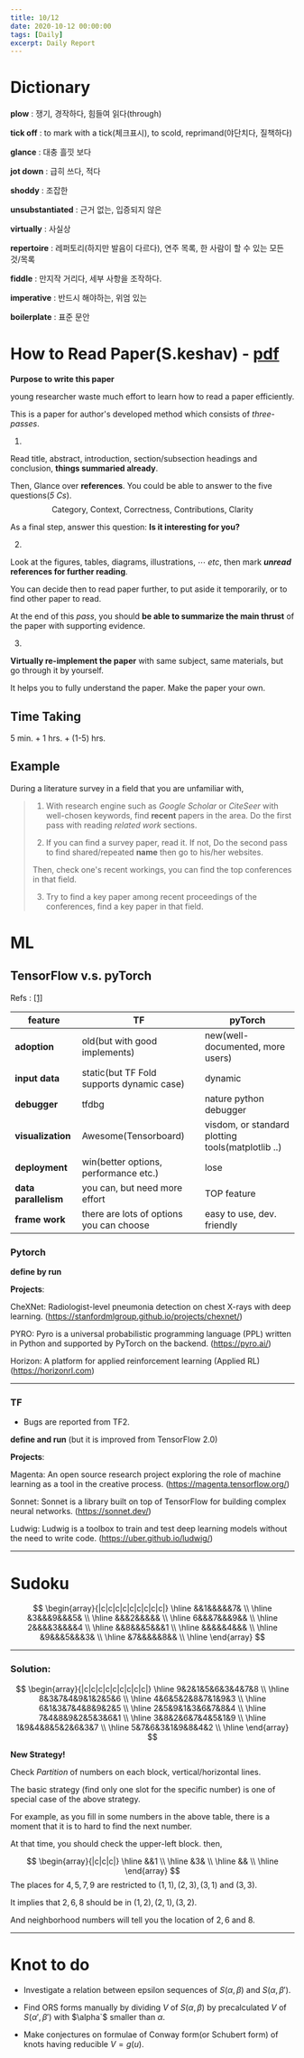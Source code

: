 ```yaml
---
title: 10/12
date: 2020-10-12 00:00:00
tags: [Daily]
excerpt: Daily Report
---
```


# Dictionary

__plow__ : 쟁기, 경작하다, 힘들여 읽다(through)

__tick off__ : to mark with a tick(체크표시), to scold, reprimand(야단치다, 질책하다)

__glance__ : 대충 흘낏 보다

__jot down__ : 급히 쓰다, 적다

__shoddy__ : 조잡한

__unsubstantiated__ : 근거 없는, 입증되지 않은

__virtually__ : 사실상

__repertoire__ : 레퍼토리(하지만 발음이 다르다), 연주 목록, 한 사람이 할 수 있는 모든 것/목록

__fiddle__ : 만지작 거리다, 세부  사항을 조작하다.

__imperative__ : 반드시 해야하는, 위엄 있는

__boilerplate__ : 표준 문안

# How to Read Paper(S.keshav) - [pdf](https://web.stanford.edu/class/cs244/papers/HowtoReadPaper.pdf)

__Purpose to write this paper__

young researcher waste much effort to learn how to read a paper efficiently. 

This is a paper for author's developed method which consists of _three-passes_.

1. 

Read title, abstract, introduction, section/subsection headings and conclusion, __things summaried already__.

Then, Glance over __references__. You could be able to answer to the five questions(_5 Cs_).
$$
\text{Category, Context, Correctness, Contributions, Clarity}
$$

As a final step, answer this question: __Is it interesting for you?__

2.

Look at the figures, tables, diagrams, illustrations, $\cdots$ _etc_, then mark ___unread___ __references for further reading__.

You can decide then to read paper further, to put aside it temporarily, or to find other paper to read.

At the end of this _pass_, you should __be able to summarize the main thrust__ of the paper with supporting evidence.

3.

__Virtually re-implement the paper__ with same subject, same materials, but go through it by yourself.

It helps you to fully understand the paper. Make the paper your own.

## Time Taking

5 min. + 1 hrs. + (1-5) hrs.

## Example 

During a literature survey in a field that you are unfamiliar with,

> 1. With research engine such as _Google Scholar_ or _CiteSeer_ with well-chosen keywords, find __recent__ papers in the area. Do the first pass with reading _related work_ sections.
> 
> 2. If you can find a survey paper, read it. If not, Do the second pass to find shared/repeated __name__ then go to his/her websites. 
>
> Then, check one's recent workings, you can find the top conferences in that field.
>
> 3. Try to find a key paper among recent proceedings of the conferences, find a key paper in that field.


# ML

## TensorFlow v.s. pyTorch

Refs : [[1]](https://towardsdatascience.com/pytorch-vs-tensorflow-spotting-the-difference-25c75777377b)

|feature|TF|pyTorch|
|---|---|---|
|__adoption__|old(but with good implements)|new(well-documented, more users)|
|__input data__|static(but TF Fold supports dynamic case)|dynamic|
|__debugger__|tfdbg|nature python debugger|
|__visualization__|Awesome(Tensorboard)|visdom, or standard plotting tools(matplotlib ..)|
|__deployment__|win(better options, performance etc.)|lose|
|__data parallelism__|you can, but need more effort|TOP feature|
|__frame work__|there are lots of options you can choose|easy to use, dev. friendly|

### Pytorch

__define by run__

__Projects__: 

CheXNet: Radiologist-level pneumonia detection on chest X-rays with deep learning. (https://stanfordmlgroup.github.io/projects/chexnet/)

PYRO: Pyro is a universal probabilistic programming language (PPL) written in Python and supported by PyTorch on the backend. (https://pyro.ai/) 

Horizon: A platform for applied reinforcement learning (Applied RL) (https://horizonrl.com)

---

### TF

* Bugs are reported from TF2.

__define and run__ (but it is improved from TensorFlow 2.0)

__Projects__: 

Magenta: An open source research project exploring the role of machine learning as a tool in the creative process. (https://magenta.tensorflow.org/) 

Sonnet: Sonnet is a library built on top of TensorFlow for building complex neural networks. (https://sonnet.dev/)

Ludwig: Ludwig is a toolbox to train and test deep learning models without the need to write code. (https://uber.github.io/ludwig/)

---

# Sudoku

$$
\begin{array}{|c|c|c|c|c|c|c|c|c|} 
\hline
&&1&&&&&7& \\  
\hline
&3&&&9&&&5& \\  
\hline
&&&2&&&&& \\  
\hline
6&&&7&&&9&& \\  
\hline
2&&&&3&&&&4 \\  
\hline
&&8&&&5&&&1 \\  
\hline
&&&&&4&&& \\  
\hline
&9&&&5&&&3& \\  
\hline
&7&&&&&8&& \\ 
\hline
\end{array}
$$

---

### Solution:

$$
\begin{array}{|c|c|c|c|c|c|c|c|c|} 
\hline
9&2&1&5&6&3&4&7&8 \\  
\hline
8&3&7&4&9&1&2&5&6 \\
\hline
4&6&5&2&8&7&1&9&3 \\  
\hline
6&1&3&7&4&8&9&2&5 \\  
\hline
2&5&9&1&3&6&7&8&4 \\  
\hline
7&4&8&9&2&5&3&6&1 \\  
\hline
3&8&2&6&7&4&5&1&9 \\  
\hline
1&9&4&8&5&2&6&3&7 \\  
\hline
5&7&6&3&1&9&8&4&2 \\  
\hline
\end{array}
$$

__New Strategy!__

Check _Partition_ of numbers on each block, vertical/horizontal lines.

The basic strategy (find only one slot for the specific number) is one of special case of the above strategy.

For example, as you fill in some numbers in the above table, there is a moment that it is to hard to find the next number.

At that time, you should check the upper-left block. then,

$$
\begin{array}{|c|c|c|}
\hline
&&1 \\
\hline
&3& \\
\hline
&& \\
\hline
\end{array}
$$
The places for $4,5,7,9$ are restricted to $(1,1),(2,3),(3,1)$ and $(3,3)$.

It implies that $2,6,8$ should be in $(1,2),(2,1),(3,2)$. 

And neighborhood numbers will tell you the location of $2,6$ and $8$.

---

# Knot to do

* Investigate a relation between epsilon sequences of $S(\alpha,\beta)$ and $S(\alpha, \beta')$.

* Find ORS forms manually by dividing $V$ of $S(\alpha,\beta)$  by precalculated $V$ of $S(\alpha',\beta')$ with $\alpha`$ smaller than $\alpha$.

* Make conjectures on formulae of Conway form(or Schubert form) of knots having reducible $V=g(u)$.